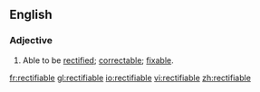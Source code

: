 ==English==
===Adjective===
{{en-adj}}
# Able to be [[rectify|rectified]]; [[correctable]]; [[fixable]].

{{anagrams:en/abceefiilrt}}
[[fr:rectifiable]]
[[gl:rectifiable]]
[[io:rectifiable]]
[[vi:rectifiable]]
[[zh:rectifiable]]